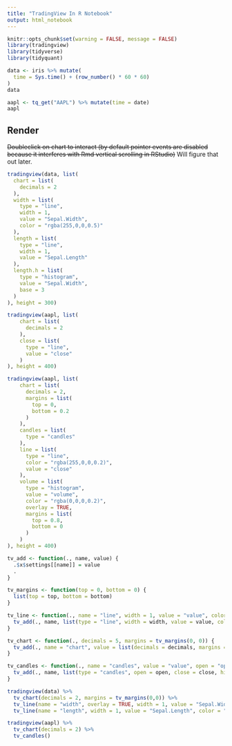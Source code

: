 ```yaml
---
title: "TradingView In R Notebook"
output: html_notebook
---
```


```r
knitr::opts_chunk$set(warning = FALSE, message = FALSE)
library(tradingview)
library(tidyverse)
library(tidyquant)
```

```r
data <- iris %>% mutate(
  time = Sys.time() + (row_number() * 60 * 60)
)
data
```

```r
aapl <- tq_get("AAPL") %>% mutate(time = date)
aapl
```

## Render

~~Doubleclick on chart to interact (by default pointer events are disabled because it interferes with Rmd vertical scrolling in RStudio)~~ Will figure that out later.

```r
tradingview(data, list(
  chart = list(
    decimals = 2
  ),
  width = list(
    type = "line",
    width = 1,
    value = "Sepal.Width",
    color = "rgba(255,0,0,0.5)"
  ),
  length = list(
    type = "line",
    width = 1,
    value = "Sepal.Length"
  ),
  length.h = list(
    type = "histogram",
    value = "Sepal.Width",
    base = 3
  )  
), height = 300)
```


```r
tradingview(aapl, list(
    chart = list(
      decimals = 2
    ),
    close = list(
      type = "line",
      value = "close"
    )
), height = 400)
```

```r
tradingview(aapl, list(
    chart = list(
      decimals = 2,
      margins = list(
        top = 0,
        bottom = 0.2
      )
    ),
    candles = list(
      type = "candles"
    ),
    line = list(
      type = "line",
      color = "rgba(255,0,0,0.2)",
      value = "close"
    ),
    volume = list(
      type = "histogram",
      value = "volume",
      color = "rgba(0,0,0,0.2)",
      overlay = TRUE,
      margins = list(
        top = 0.8,
        bottom = 0
      )
    )
), height = 400)
```
```r
tv_add <- function(., name, value) {
  .$x$settings[[name]] = value
  .
}

tv_margins <- function(top = 0, bottom = 0) {
  list(top = top, bottom = bottom)
}

tv_line <- function(., name = "line", width = 1, value = "value", color = "red", overlay = FALSE) {
  tv_add(., name, list(type = "line", width = width, value = value, color = color, overlay = overlay))
}

tv_chart <- function(., decimals = 5, margins = tv_margins(0, 0)) {
  tv_add(., name = "chart", value = list(decimals = decimals, margins = margins))
}

tv_candles <- function(., name = "candles", value = "value", open = "open", close = "close", high = "high", low = "low", time = "time") {
  tv_add(., name, list(type = "candles", open = open, close = close, high = high, low = low, time = time))
}

tradingview(data) %>% 
  tv_chart(decimals = 2, margins = tv_margins(0,0)) %>%
  tv_line(name = "width", overlay = TRUE, width = 1, value = "Sepal.Width", color = "rgba(255,0,0,0.5)") %>%
  tv_line(name = "length", width = 1, value = "Sepal.Length", color = "rgba(0,255,0,0.5)")
```

```r
tradingview(aapl) %>% 
  tv_chart(decimals = 2) %>%
  tv_candles()
```

